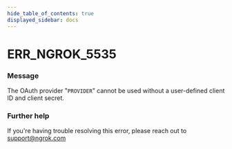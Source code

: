 ```yaml
---
hide_table_of_contents: true
displayed_sidebar: docs
---
```



# ERR_NGROK_5535

### Message
The OAuth provider "`PROVIDER`" cannot be used without a user-defined client ID and client secret.

<ErrorDetails error='err_ngrok_5535' />


### Further help
If you're having trouble resolving this error, please reach out to [support@ngrok.com](mailto:support@ngrok.com?subject=Help%20with%20ERR_NGROK_5535)

